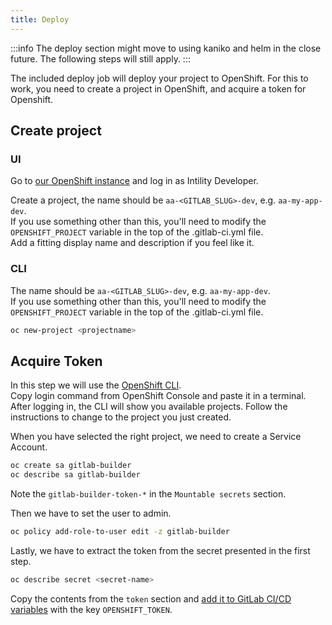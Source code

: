 ```yaml
---
title: Deploy
---
```


:::info
The deploy section might move to using kaniko and helm in the close future.
The following steps will still apply.
:::

The included deploy job will deploy your project to OpenShift. For this to work, you need to create a project in OpenShift, and acquire a token for Openshift.

## Create project

### UI

Go to [our OpenShift instance](https://console.apps.openshift.intility.com/) and log in as Intility Developer.

Create a project, the name should be `aa-<GITLAB_SLUG>-dev`, e.g. `aa-my-app-dev`.  
If you use something other than this, you'll need to modify the `OPENSHIFT_PROJECT` variable in the top of the .gitlab-ci.yml file.  
Add a fitting display name and description if you feel like it.

### CLI

The name should be `aa-<GITLAB_SLUG>-dev`, e.g. `aa-my-app-dev`.  
If you use something other than this, you'll need to modify the `OPENSHIFT_PROJECT` variable in the top of the .gitlab-ci.yml file.

```bash
oc new-project <projectname>
```

## Acquire Token

In this step we will use the [OpenShift CLI](https://docs.openshift.com/container-platform/3.11/cli_reference/get_started_cli.html).  
Copy login command from OpenShift Console and paste it in a terminal.  
After logging in, the CLI will show you available projects. Follow the instructions to change to the project you just created.

When you have selected the right project, we need to create a Service Account.

```bash
oc create sa gitlab-builder
oc describe sa gitlab-builder
```

Note the `gitlab-builder-token-*` in the `Mountable secrets` section.

Then we have to set the user to admin.

```bash
oc policy add-role-to-user edit -z gitlab-builder
```

Lastly, we have to extract the token from the secret presented in the first step.

```bash
oc describe secret <secret-name>
```

Copy the contents from the `token` section and [add it to GitLab CI/CD variables](/configuration/gitlab#adding-cicd-variables) with the key `OPENSHIFT_TOKEN`.
